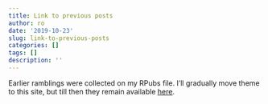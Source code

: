 ```yaml
---
title: Link to previous posts
author: ro
date: '2019-10-23'
slug: link-to-previous-posts
categories: []
tags: []
description: ''
---
```

Earlier ramblings were collected on my RPubs file. I'll gradually move theme to this site, but till then they remain available  [<u>here</u>](http://rpubs.com/zoowalk).